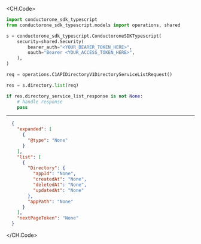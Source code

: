 
<CH.Code>
```python List.py
import conductorone_sdk_typescript
from conductorone_sdk_typescript.models import operations, shared

s = conductorone_sdk_typescript.ConductoroneSDKTypescript(
    security=shared.Security(
        bearer_auth="<YOUR_BEARER_TOKEN_HERE>",
        oauth="Bearer <YOUR_ACCESS_TOKEN_HERE>",
    ),
)

req = operations.C1APIDirectoryV1DirectoryServiceListRequest()

res = s.directory.list(req)

if res.directory_service_list_response is not None:
    # handle response
    pass

```
---

```json Example Response
  {
    "expanded": [
      {
        "@type": "None"
      }
    ],
    "list": [
      {
        "Directory": {
          "appId": "None",
          "createdAt": "None",
          "deletedAt": "None",
          "updatedAt": "None"
        },
        "appPath": "None"
      }
    ],
    "nextPageToken": "None"
  }
```
</CH.Code>
